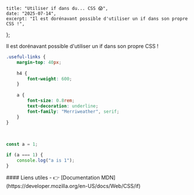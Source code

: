 
	title: "Utiliser if dans du... CSS 😱",
	date: "2025-07-14",
	excerpt: "Il est dorénavant possible d'utiliser un if dans son propre CSS !",
};

Il est dorénavant possible d'utiliser un if dans son propre CSS !

```CSS
.useful-links {
    margin-top: 40px;
    
    h4 {
        font-weight: 600;
    }
    
    a {
        font-size: 0.8rem;
        text-decoration: underline;
        font-family: "Merriweather", serif;
    }
}
```
<br/>

```js
const a = 1;

if (a === 1) {
    console.log("a is 1");
}
```


<div className="useful-links">
#### Liens utiles
- 👉 [Documentation MDN](https://developer.mozilla.org/en-US/docs/Web/CSS/if)
</div>
